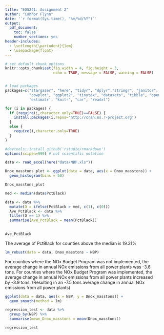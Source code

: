 ```yaml
---
title: "EDS241: Assignment 2"
author: "Connor Flynn"
date: '`r format(Sys.time(), "%m/%d/%Y")`'
output: 
  pdf_document:
    toc: false
    number_sections: yes
header-includes:
  - \setlength{\parindent}{1em}
  - \usepackage{float}
--- 
```


``` r

# set default chunk options
knitr::opts_chunk$set(fig.width = 4, fig.height = 3, 
                      echo = TRUE, message = FALSE, warning = FALSE)


# load packages
packages=c("stargazer", "here", "tidyr", "dplyr","stringr", "janitor", 
           "cowplot", "ggplot2", "tinytex", "datasets", "tibble", "openxlsx", 
           'estimatr', "knitr", "car", "readxl")

for (i in packages) {
  if (require(i,character.only=TRUE)==FALSE) {
    install.packages(i,repos='http://cran.us.r-project.org')
  }
  else {
    require(i,character.only=TRUE)
  }
}

#devtools::install_github('rstudio/rmarkdown')
options(scipen=999) # not scientific notation


```



```r
data <- read_excel(here("data/NBP.xls"))
```


```r
Dnox_masstons_plot <- ggplot(data = data, aes(x = Dnox_masstons)) +
  geom_histogram(bins = 50)

Dnox_masstons_plot
```
```r
med <- median(data$PctBlack)
```

```r
data <- data %>%
  mutate(D = ifelse(PctBlack > med, c(1), c(0)))
  Ave_PctBlack <- data %>%
  filter(D == 1) %>%
  summarise(Ave_PctBlack = mean(PctBlack))
  
  
Ave_PctBlack
```
The average of PctBlack for counties above the median is 19.31%

```r
lm_robust(data = data, Dnox_masstons ~ NBP)
```

For counties where the NOx Budget Program was not implemented, the average change in annual NOx emissions from all power plants was -3.6 tons. 
For counties where the NOx Budget Program was implemented, the average change in annual NOx emissions from all power plants increased by -3.9 tons. (Resulting in an -7.5 tons average change in annual NOx emissions from all power plants)

```r
ggplot(data = data, aes(x = NBP, y = Dnox_masstons)) +
  geom_smooth(method = lm)
```
```r
regression_test <- data %>% 
  group_by(NBP) %>% 
  summarise(mean_Dnox_masstons = mean(Dnox_masstons))

regression_test
```





